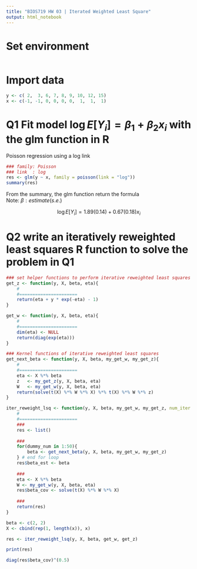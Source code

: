 ```yaml
---
title: "BIOS719 HW 03 | Iterated Weighted Least Square"
output: html_notebook
---
```



# Set environment
```r

```


# Import data


```r
y <- c( 2,  3, 6, 7, 8, 9, 10, 12, 15)
x <- c(-1, -1, 0, 0, 0, 0,  1,  1,  1)
```


# Q1 Fit model $\log{E[Y_i]} = \beta_1 + \beta_2 x_i$ with the glm function in R

Poisson regression using a log link
```r
### family: Poisson
### link  : log
res <- glm(y ~ x, family = poisson(link = "log"))
summary(res)
```

From the summary, the glm function return the formula  
Note: $\beta: estimate (s.e.)$

$$\log{E[Y_i]} = 1.89 (0.14) + 0.67 (0.18) x_i$$


# Q2 write an iteratively reweighted least squares R function to solve the problem in Q1



```r
### set helper functions to perform iterative reweighted least squares
get_z <- function(y, X, beta, eta){
    #
    #======================
    return(eta + y * exp(-eta) - 1)
}

get_w <- function(y, X, beta, eta){
    #
    #======================
    dim(eta) <- NULL
    return(diag(exp(eta)))
}

### Kernel functions of iterative reweighted least squares
get_next_beta <- function(y, X, beta, my_get_w, my_get_z){
    #
    #======================
    eta <- X %*% beta
    z   <- my_get_z(y, X, beta, eta)
    W   <- my_get_w(y, X, beta, eta)
    return(solve(t(X) %*% W %*% X) %*% t(X) %*% W %*% z)
}

iter_reweight_lsq <- function(y, X, beta, my_get_w, my_get_z, num_iter = 100){
    #
    #======================
    ###
    res <- list()
    
    ###
    for(dummy_num in 1:50){
        beta <- get_next_beta(y, X, beta, my_get_w, my_get_z)
    } # end for loop
    res$beta_est <- beta
    
    ###
    eta <- X %*% beta
    W <- my_get_w(y, X, beta, eta)
    res$beta_cov <- solve(t(X) %*% W %*% X)
    
    ###
    return(res)
}
```


```r
beta <- c(2, 2)
X <- cbind(rep(1, length(x)), x)

res <- iter_reweight_lsq(y, X, beta, get_w, get_z)

print(res)
```



```r
diag(res$beta_cov)^(0.5)
```

